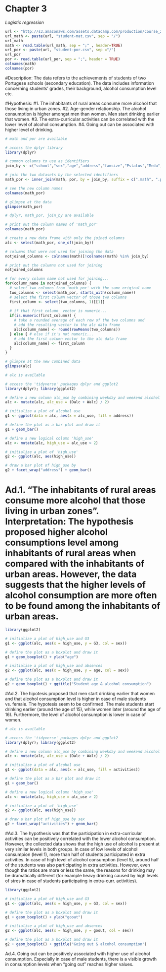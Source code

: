 
# Chapter 3 
*Logistic regression*

```r
url <- "http://s3.amazonaws.com/assets.datacamp.com/production/course_2218/datasets"
url_math <- paste(url, "student-mat.csv", sep = "/")
url_math
math <- read.table(url_math, sep = ";" , header=TRUE)
url_por <- paste(url, "student-por.csv", sep ="/")
url_por
por <- read.table(url_por, sep = ";", header = TRUE)
colnames(math)
colnames(por)
```

#Description: The data refers to the achievements of students of two Portugese schools (secondary education). The data includes information concerning students' grades, their background, alcohol consumption level etc. 

#Hypothesis: 
#1. The inhabitants of rural areas consume more alcohol that those living in urban zones.
#2. Age-gender relationship. The alcohol consumption is higher amongst men than women. Men start drinking earlier that women.
#3. The extra-curricular activities can be correlated with the lower level of alcohol consumption. 
#4. Going out can be associated with higher level of drinking.

```r
# math and por are available

# access the dplyr library
library(dplyr)

# common columns to use as identifiers
join_by <- c("school","sex","age","address","famsize","Pstatus","Medu","Fedu","Mjob","Fjob","reason","nursery","internet")

# join the two datasets by the selected identifiers
math_por <- inner_join(math, por, by = join_by, suffix = c(".math", ".por"))

# see the new column names
colnames(math_por)

# glimpse at the data
glimpse(math_por)

# dplyr, math_por, join_by are available

# print out the column names of 'math_por'
colnames(math_por)

# create a new data frame with only the joined columns
alc <- select(math_por, one_of(join_by))

# columns that were not used for joining the data
notjoined_columns <- colnames(math)[!colnames(math) %in% join_by]

# print out the columns not used for joining
notjoined_columns

# for every column name not used for joining...
for(column_name in notjoined_columns) {
  # select two columns from 'math_por' with the same original name
  two_columns <- select(math_por, starts_with(column_name))
  # select the first column vector of those two columns
  first_column <- select(two_columns, 1)[[1]]
  
  # if that first column  vector is numeric...
  if(is.numeric(first_column)) {
    # take a rounded average of each row of the two columns and
    # add the resulting vector to the alc data frame
    alc[column_name] <- round(rowMeans(two_columns))
  } else { # else if it's not numeric...
    # add the first column vector to the alc data frame
    alc[column_name] <- first_column
  }
}

# glimpse at the new combined data
glimpse(alc)

# alc is available

# access the 'tidyverse' packages dplyr and ggplot2
library(dplyr); library(ggplot2)

# define a new column alc_use by combining weekday and weekend alcohol use
alc <- mutate(alc, alc_use = (Dalc + Walc) / 2)

# initialize a plot of alcohol use
g1 <- ggplot(data = alc, aes(x = alc_use, fill = address))

# define the plot as a bar plot and draw it
g1 + geom_bar()

# define a new logical column 'high_use'
alc <- mutate(alc, high_use = alc_use > 2)

# initialize a plot of 'high_use'
g2 <- ggplot(alc, aes(high_use))

# draw a bar plot of high_use by
g2 + facet_wrap("address") + geom_bar()
```

# Ad.1.  "The inhabitants of rural areas consume more alcohol that those living in urban zones". Interpretation: The hypothesis proposed higher alcohol consumptions level among inhabitants of rural areas when compared with the inhabitants of urban areas. However, the data suggests that the higher levels of alcohol consumption are more often to be found among the inhabitants of urban areas.


```r

library(ggplot2)

# initialize a plot of high_use and G3
g1 <- ggplot(alc, aes(x = high_use, y = G3, col = sex))

# define the plot as a boxplot and draw it
g1 + geom_boxplot() + ylab("age")

# initialise a plot of high_use and absences
g2 <- ggplot(alc, aes(x = high_use, y = age, col = sex))

# define the plot as a boxplot and draw it
g2 + geom_boxplot() + ggtitle("Student age & alcohol consumption")

```

#Ad.2. The hipotesis proposed that men start drinking earlier that women and that alcohol consumption level is higher in case of male students vs. female. The hypotesis seem to be confirmed. The male students start drinking earlier (around the age of 15), while women later (around the age of 16). Furthermore, the level of alcohol consumption is lower in case of women. 

```r
# alc is available

# access the 'tidyverse' packages dplyr and ggplot2
library(dplyr); library(ggplot2)

# define a new column alc_use by combining weekday and weekend alcohol use
alc <- mutate(alc, alc_use = (Dalc + Walc) / 2)

# initialize a plot of alcohol use
g1 <- ggplot(data = alc, aes(x = alc_use, fill = activities))

# define the plot as a bar plot and draw it
g1 + geom_bar()

# define a new logical column 'high_use'
alc <- mutate(alc, high_use = alc_use > 2)

# initialize a plot of 'high_use'
g2 <- ggplot(alc, aes(high_use))

# draw a bar plot of high_use by sex
g2 + facet_wrap("activities") + geom_bar()
```


#Ad.3. The hypothesis was that the participation in extra-curricular activities can be positively correlated with the lower alcohol consumption. However, the collected data shows that the high use of alcohol is present at very similar levels in both groups. In case of low levels of alcohol consumpion (level 1), more than half of students participated in extra activities. In case of high level of alcohol consumption (level 5), around half of the students was also participating in extra activities. However, even though the ratios are more or less the same, the reasons for drinking may be dramatically different (for example heavy drinking caused by high levels of stres in case of students participating in extra-curr. activities). 

```r
library(ggplot2)

# initialize a plot of high_use and G3
g1 <- ggplot(alc, aes(x = high_use, y = G3, col = sex))

# define the plot as a boxplot and draw it
g1 + geom_boxplot() + ylab("goout")

# initialise a plot of high_use and absences
g2 <- ggplot(alc, aes(x = high_use, y = goout, col = sex))

# define the plot as a boxplot and draw it
g2 + geom_boxplot() + ggtitle("Going out & alcohol consumption")

```

Ad.4. Going out can be positively associated with higher use of alcohol consumption. Especially in case of male students, there is a visible growth in consumption levels when "going out" reaches higher values. 


